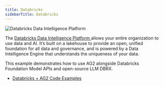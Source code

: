 ```yaml
---
title: Databricks
sidebarTitle: Databricks
---
```


![Databricks Data Intelligence Platform](img/ecosystem-databricks.png)

The [Databricks Data Intelligence Platform ](https://www.databricks.com/product/data-intelligence-platform) allows your entire organization to use data and AI. It’s built on a lakehouse to provide an open, unified foundation for all data and governance, and is powered by a Data Intelligence Engine that understands the uniqueness of your data.

This example demonstrates how to use AG2 alongside Databricks Foundation Model APIs and open-source LLM DBRX.

- [Databricks + AG2 Code Examples](/notebooks/agentchat_databricks_dbrx)
